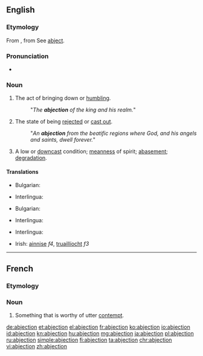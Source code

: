 ==English==

===Etymology===
From {{etyl|fr}} {{term|lang=fr|abjection}}, from {{etyl|la}} {{term|lang=la|abiectio|abiectiō}} See [[abject]].

===Pronunciation===
* {{IPA|/æb.ˈdʒɛk.ʃən/}}

===Noun===
{{en-noun}}

# The act of bringing down or [[humbling]].
#: "''The '''abjection''' of the king and his realm.''"
# {{uncommon}} The state of being [[rejected]] or [[cast out]].
#: "''An '''abjection''' from the beatific regions where God, and his angels and saints, dwell forever.''"
# A low or [[downcast]] condition; [[meanness]] of spirit; [[abasement]]; [[degradation]].

====Translations====
{{trans-top|the act of bringing down or humbling}}
* Bulgarian: {{t|bg|отхвърляне, низвергване}}
{{trans-mid}}
* Interlingua: {{t-|ia|abjection|xs=Interlingua}}
{{trans-bottom}}

{{trans-top|the state of being rejected or cast out}}
* Bulgarian: {{t|bg|жалкост, отхвърленост}}
{{trans-mid}}
* Interlingua: {{t-|ia|abjection|xs=Interlingua}}
{{trans-bottom}}

{{trans-top|a low or downcast condition}}
* Interlingua: {{t-|ia|abjection|xs=Interlingua}}
{{trans-mid}}
* Irish: [[ainnise]] ''f4'', [[truaillíocht]] ''f3''
{{trans-bottom}}

----

==French==

===Etymology===
{{suffix|abject|tion|lang=fr}}

===Noun===
{{fr-noun|f}}

# {{literary|lang=fr}} Something that is worthy of utter [[contempt]].

[[de:abjection]]
[[et:abjection]]
[[el:abjection]]
[[fr:abjection]]
[[ko:abjection]]
[[io:abjection]]
[[id:abjection]]
[[kn:abjection]]
[[hu:abjection]]
[[mg:abjection]]
[[ja:abjection]]
[[pl:abjection]]
[[ru:abjection]]
[[simple:abjection]]
[[fi:abjection]]
[[ta:abjection]]
[[chr:abjection]]
[[vi:abjection]]
[[zh:abjection]]